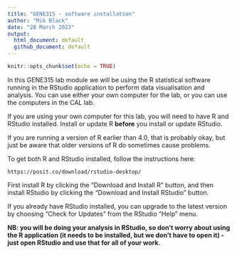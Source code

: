```yaml
---
title: "GENE315 - software installation"
author: "Mik Black"
date: "28 March 2023"
output: 
  html_document: default
  github_document: default
---
```


<!-- Run line below in R to render multiple documents: -->
<!-- rmarkdown::render(here::here("bioc461-setup.Rmd"), output_format='all') -->

```r
knitr::opts_chunk$set(echo = TRUE)
```

<!-- NB: in 2021, I sent the below in a course announcement, rather than sending around a PDF -->

In this GENE315 lab module we will be using the R statistical software running in the RStudio 
application to perform data visualisation and analysis. You can use either your own computer for the lab, or you can use the computers in the CAL lab.

If you are using your own computer for this lab, you will need to have R and RStudio installed.  Install or update R **before** you install or update RStudio.

If you are running a version of R earlier than 4.0, that is probably okay, but just be aware that older versions of R do sometimes cause problems.

To get both R and RStudio installed, follow the instructions here:

`https://posit.co/download/rstudio-desktop/`

First install R by clicking the "Download and Install R" button, and then install RStudio by clicking the "Download and Install RStudio" button.

If you already have RStudio installed, you can upgrade to the latest version by choosing "Check for Updates" from the RStudio "Help" menu. 

**NB: you will be doing your analysis in RStudio, so don't worry about using the R application (it needs to be installed, but we don't have to open it) - just open RStudio and use that for all of your work.**

